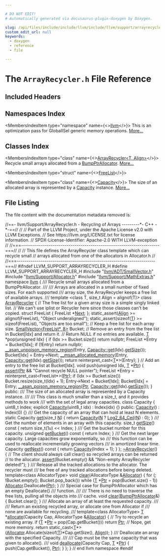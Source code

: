 ```yaml
---

# DO NOT EDIT!
# Automatically generated via docusaurus-plugin-doxygen by Doxygen.

slug: /api/files/include/include/llvm/include/llvm/support/arrayrecycler-h
custom_edit_url: null
keywords:
  - doxygen
  - reference
  - file

---
```





# The `ArrayRecycler.h` File Reference

<DoxygenPage pluginConfig={pluginConfig}>



## Included Headers

<IncludesList>
<IncludesListItem
  filePath="llvm/ADT/SmallVector.h"
  permalink="/docs/api/files/include/include/llvm/include/llvm/adt/smallvector-h"
  isLocal="true" />
<IncludesListItem
  filePath="llvm/Support/Allocator.h"
  permalink="/docs/api/files/include/include/llvm/include/llvm/support/allocator-h"
  isLocal="true" />
<IncludesListItem
  filePath="llvm/Support/MathExtras.h"
  permalink="/docs/api/files/include/include/llvm/include/llvm/support/mathextras-h"
  isLocal="true" />
</IncludesList>

## Namespaces Index

<MembersIndex>

<MembersIndexItem
  type="namespace"
  name={<><a href="/docs/api/namespaces/llvm">llvm</a></>}>
This is an optimization pass for GlobalISel generic memory operations. <a href="/docs/api/namespaces/llvm/#details">More...</a>
</MembersIndexItem>

</MembersIndex>

## Classes Index

<MembersIndex>

<MembersIndexItem
  type="class"
  name={<><a href="/docs/api/classes/llvm/arrayrecycler">ArrayRecycler&lt;T, Align&gt;</a></>}>
Recycle small arrays allocated from a <a href="/docs/api/namespaces/llvm/#a8e612822d4ba7bb36c9c79582a567108">BumpPtrAllocator</a>. <a href="/docs/api/classes/llvm/arrayrecycler/#details">More...</a>
</MembersIndexItem>

<MembersIndexItem
  type="struct"
  name={<><a href="/docs/api/structs/llvm/arrayrecycler/freelist">FreeList</a></>}>
</MembersIndexItem>

<MembersIndexItem
  type="class"
  name={<><a href="/docs/api/classes/llvm/arrayrecycler/capacity">Capacity</a></>}>
The size of an allocated array is represented by a <a href="/docs/api/classes/llvm/arrayrecycler/capacity">Capacity</a> instance. <a href="/docs/api/classes/llvm/arrayrecycler/capacity/#details">More...</a>
</MembersIndexItem>

</MembersIndex>


## File Listing

The file content with the documentation metadata removed is:

<ProgramListing>

<Link id="l00001" /><CodeLine lineNumber="1"><Highlight kind="comment">//==- llvm/Support/ArrayRecycler.h - Recycling of Arrays ---------&#42;- C++ -&#42;-==//</Highlight><Highlight kind="normal"></Highlight></CodeLine>
<Link id="l00002" /><CodeLine lineNumber="2"><Highlight kind="normal"></Highlight><Highlight kind="comment">//</Highlight><Highlight kind="normal"></Highlight></CodeLine>
<Link id="l00003" /><CodeLine lineNumber="3"><Highlight kind="normal"></Highlight><Highlight kind="comment">// Part of the LLVM Project, under the Apache License v2.0 with LLVM Exceptions.</Highlight><Highlight kind="normal"></Highlight></CodeLine>
<Link id="l00004" /><CodeLine lineNumber="4"><Highlight kind="normal"></Highlight><Highlight kind="comment">// See https://llvm.org/LICENSE.txt for license information.</Highlight><Highlight kind="normal"></Highlight></CodeLine>
<Link id="l00005" /><CodeLine lineNumber="5"><Highlight kind="normal"></Highlight><Highlight kind="comment">// SPDX-License-Identifier: Apache-2.0 WITH LLVM-exception</Highlight><Highlight kind="normal"></Highlight></CodeLine>
<Link id="l00006" /><CodeLine lineNumber="6"><Highlight kind="normal"></Highlight><Highlight kind="comment">//</Highlight><Highlight kind="normal"></Highlight></CodeLine>
<Link id="l00007" /><CodeLine lineNumber="7"><Highlight kind="normal"></Highlight><Highlight kind="comment">//===----------------------------------------------------------------------===//</Highlight><Highlight kind="normal"></Highlight></CodeLine>
<Link id="l00008" /><CodeLine lineNumber="8"><Highlight kind="normal"></Highlight><Highlight kind="comment">//</Highlight><Highlight kind="normal"></Highlight></CodeLine>
<Link id="l00009" /><CodeLine lineNumber="9"><Highlight kind="normal"></Highlight><Highlight kind="comment">// This file defines the ArrayRecycler class template which can recycle small</Highlight><Highlight kind="normal"></Highlight></CodeLine>
<Link id="l00010" /><CodeLine lineNumber="10"><Highlight kind="normal"></Highlight><Highlight kind="comment">// arrays allocated from one of the allocators in Allocator.h</Highlight><Highlight kind="normal"></Highlight></CodeLine>
<Link id="l00011" /><CodeLine lineNumber="11"><Highlight kind="normal"></Highlight><Highlight kind="comment">//</Highlight><Highlight kind="normal"></Highlight></CodeLine>
<Link id="l00012" /><CodeLine lineNumber="12"><Highlight kind="normal"></Highlight><Highlight kind="comment">//===----------------------------------------------------------------------===//</Highlight><Highlight kind="normal"></Highlight></CodeLine>
<Link id="l00013" /><CodeLine lineNumber="13"><Highlight kind="normal"></Highlight></CodeLine>
<Link id="l00014" /><CodeLine lineNumber="14"><Highlight kind="normal"></Highlight><Highlight kind="preprocessor">#ifndef LLVM&#95;SUPPORT&#95;ARRAYRECYCLER&#95;H</Highlight><Highlight kind="normal"></Highlight></CodeLine>
<Link id="l00015" /><CodeLine lineNumber="15"><Highlight kind="normal"></Highlight><Highlight kind="preprocessor">#define LLVM&#95;SUPPORT&#95;ARRAYRECYCLER&#95;H</Highlight><Highlight kind="normal"></Highlight></CodeLine>
<Link id="l00016" /><CodeLine lineNumber="16"><Highlight kind="normal"></Highlight></CodeLine>
<Link id="l00017" /><CodeLine lineNumber="17"><Highlight kind="normal"></Highlight><Highlight kind="preprocessor">#include &quot;<a href="/docs/api/files/include/include/llvm/include/llvm/adt/smallvector-h">llvm/ADT/SmallVector.h</a>&quot;</Highlight><Highlight kind="normal"></Highlight></CodeLine>
<Link id="l00018" /><CodeLine lineNumber="18"><Highlight kind="normal"></Highlight><Highlight kind="preprocessor">#include &quot;<a href="/docs/api/files/include/include/llvm/include/llvm/support/allocator-h">llvm/Support/Allocator.h</a>&quot;</Highlight><Highlight kind="normal"></Highlight></CodeLine>
<Link id="l00019" /><CodeLine lineNumber="19"><Highlight kind="normal"></Highlight><Highlight kind="preprocessor">#include &quot;<a href="/docs/api/files/include/include/llvm/include/llvm/support/mathextras-h">llvm/Support/MathExtras.h</a>&quot;</Highlight><Highlight kind="normal"></Highlight></CodeLine>
<Link id="l00020" /><CodeLine lineNumber="20"><Highlight kind="normal"></Highlight></CodeLine>
<Link id="l00021" /><CodeLine lineNumber="21"><Highlight kind="normal"></Highlight><Highlight kind="keyword">namespace </Highlight><Highlight kind="normal"><a href="/docs/api/namespaces/llvm">llvm</a> &#123;</Highlight></CodeLine>
<Link id="l00022" /><CodeLine lineNumber="22"><Highlight kind="normal"></Highlight><Highlight kind="comment"></Highlight></CodeLine>
<Link id="l00023" /><CodeLine lineNumber="23"><Highlight kind="comment">/// Recycle small arrays allocated from a BumpPtrAllocator.</Highlight></CodeLine>
<Link id="l00024" /><CodeLine lineNumber="24"><Highlight kind="comment">///</Highlight></CodeLine>
<Link id="l00025" /><CodeLine lineNumber="25"><Highlight kind="comment">/// Arrays are allocated in a small number of fixed sizes. For each supported</Highlight></CodeLine>
<Link id="l00026" /><CodeLine lineNumber="26"><Highlight kind="comment">/// array size, the ArrayRecycler keeps a free list of available arrays.</Highlight></CodeLine>
<Link id="l00027" /><CodeLine lineNumber="27"><Highlight kind="comment">///</Highlight><Highlight kind="normal"></Highlight></CodeLine>
<Link id="l00028" /><CodeLine lineNumber="28" lineLink="/docs/api/classes/llvm/arrayrecycler"><Highlight kind="normal"></Highlight><Highlight kind="keyword">template</Highlight><Highlight kind="normal"> &lt;</Highlight><Highlight kind="keyword">class</Highlight><Highlight kind="normal"> T, </Highlight><Highlight kind="keywordtype">size&#95;t</Highlight><Highlight kind="normal"> Align = alignof(T)&gt; </Highlight><Highlight kind="keyword">class </Highlight><Highlight kind="normal"><a href="/docs/api/classes/llvm/arrayrecycler">ArrayRecycler</a> &#123;</Highlight></CodeLine>
<Link id="l00029" /><CodeLine lineNumber="29"><Highlight kind="normal">  </Highlight><Highlight kind="comment">// The free list for a given array size is a simple singly linked list.</Highlight><Highlight kind="normal"></Highlight></CodeLine>
<Link id="l00030" /><CodeLine lineNumber="30"><Highlight kind="normal">  </Highlight><Highlight kind="comment">// We can&#39;t use iplist or Recycler here since those classes can&#39;t be copied.</Highlight><Highlight kind="normal"></Highlight></CodeLine>
<Link id="l00031" /><CodeLine lineNumber="31"><Highlight kind="normal">  </Highlight><Highlight kind="keyword">struct </Highlight><Highlight kind="normal">FreeList &#123;</Highlight></CodeLine>
<Link id="l00032" /><CodeLine lineNumber="32"><Highlight kind="normal">    FreeList &#42;<a href="/docs/api/namespaces/llvm/#ab13c360340346d082b959b8cd79f2c1a">Next</a>;</Highlight></CodeLine>
<Link id="l00033" /><CodeLine lineNumber="33"><Highlight kind="normal">  &#125;;</Highlight></CodeLine>
<Link id="l00034" /><CodeLine lineNumber="34"><Highlight kind="normal"></Highlight></CodeLine>
<Link id="l00035" /><CodeLine lineNumber="35"><Highlight kind="normal">  </Highlight><Highlight kind="keyword">static&#95;assert</Highlight><Highlight kind="normal">(<a href="/docs/api/structs/llvm/align">Align</a> &gt;= </Highlight><Highlight kind="keyword">alignof</Highlight><Highlight kind="normal">(FreeList), </Highlight><Highlight kind="stringliteral">&quot;Object underaligned&quot;</Highlight><Highlight kind="normal">);</Highlight></CodeLine>
<Link id="l00036" /><CodeLine lineNumber="36"><Highlight kind="normal">  </Highlight><Highlight kind="keyword">static&#95;assert</Highlight><Highlight kind="normal">(</Highlight><Highlight kind="keyword">sizeof</Highlight><Highlight kind="normal">(<a href="/docs/api/files/lib/lib/target/lib/target/mips/mips16isellowering-cpp/#a0acb682b8260ab1c60b918599864e2e5">T</a>) &gt;= </Highlight><Highlight kind="keyword">sizeof</Highlight><Highlight kind="normal">(FreeList), </Highlight><Highlight kind="stringliteral">&quot;Objects are too small&quot;</Highlight><Highlight kind="normal">);</Highlight></CodeLine>
<Link id="l00037" /><CodeLine lineNumber="37"><Highlight kind="normal"></Highlight></CodeLine>
<Link id="l00038" /><CodeLine lineNumber="38"><Highlight kind="normal">  </Highlight><Highlight kind="comment">// Keep a free list for each array size.</Highlight><Highlight kind="normal"></Highlight></CodeLine>
<Link id="l00039" /><CodeLine lineNumber="39"><Highlight kind="normal">  <a href="/docs/api/classes/llvm/smallvector">SmallVector&lt;FreeList&#42;, 8&gt;</a> Bucket;</Highlight></CodeLine>
<Link id="l00040" /><CodeLine lineNumber="40"><Highlight kind="normal"></Highlight></CodeLine>
<Link id="l00041" /><CodeLine lineNumber="41"><Highlight kind="normal">  </Highlight><Highlight kind="comment">// Remove an entry from the free list in Bucket&#91;Idx&#93; and return it.</Highlight><Highlight kind="normal"></Highlight></CodeLine>
<Link id="l00042" /><CodeLine lineNumber="42"><Highlight kind="normal">  </Highlight><Highlight kind="comment">// Return NULL if no entries are available.</Highlight><Highlight kind="normal"></Highlight></CodeLine>
<Link id="l00043" /><CodeLine lineNumber="43"><Highlight kind="normal">  <a href="/docs/api/files/lib/lib/target/lib/target/mips/mips16isellowering-cpp/#a0acb682b8260ab1c60b918599864e2e5">T</a> &#42;pop(</Highlight><Highlight kind="keywordtype">unsigned</Highlight><Highlight kind="normal"> Idx) &#123;</Highlight></CodeLine>
<Link id="l00044" /><CodeLine lineNumber="44"><Highlight kind="normal">    </Highlight><Highlight kind="keywordflow">if</Highlight><Highlight kind="normal"> (Idx &gt;= Bucket.size())</Highlight></CodeLine>
<Link id="l00045" /><CodeLine lineNumber="45"><Highlight kind="normal">      </Highlight><Highlight kind="keywordflow">return</Highlight><Highlight kind="normal"> </Highlight><Highlight kind="keyword">nullptr</Highlight><Highlight kind="normal">;</Highlight></CodeLine>
<Link id="l00046" /><CodeLine lineNumber="46"><Highlight kind="normal">    FreeList &#42;Entry = Bucket&#91;Idx&#93;;</Highlight></CodeLine>
<Link id="l00047" /><CodeLine lineNumber="47"><Highlight kind="normal">    </Highlight><Highlight kind="keywordflow">if</Highlight><Highlight kind="normal"> (!Entry)</Highlight></CodeLine>
<Link id="l00048" /><CodeLine lineNumber="48"><Highlight kind="normal">      </Highlight><Highlight kind="keywordflow">return</Highlight><Highlight kind="normal"> </Highlight><Highlight kind="keyword">nullptr</Highlight><Highlight kind="normal">;</Highlight></CodeLine>
<Link id="l00049" /><CodeLine lineNumber="49"><Highlight kind="normal">    <a href="/docs/api/files/include/include/llvm/include/llvm/support/compiler-h/#a820fe7b3006fe7b31f19b0258993606a">&#95;&#95;asan&#95;unpoison&#95;memory&#95;region</a>(Entry, <a href="/docs/api/classes/llvm/arrayrecycler/capacity/#ab52c84454e451fabe417985306501afb">Capacity::get</a>(Idx).<a href="/docs/api/files/lib/lib/target/lib/target/xtensa/lib/target/xtensa/mctargetdesc/xtensaasmbackend-cpp/#a13a0babfc55adc9b798c39e65ec9e8a3">getSize</a>());</Highlight></CodeLine>
<Link id="l00050" /><CodeLine lineNumber="50"><Highlight kind="normal">    Bucket&#91;Idx&#93; = Entry-&gt;Next;</Highlight></CodeLine>
<Link id="l00051" /><CodeLine lineNumber="51"><Highlight kind="normal">    <a href="/docs/api/files/include/include/llvm/include/llvm/support/compiler-h/#ad9e2781b72fd814787440ca2c3c0d6f0">&#95;&#95;msan&#95;allocated&#95;memory</a>(Entry, <a href="/docs/api/classes/llvm/arrayrecycler/capacity/#ab52c84454e451fabe417985306501afb">Capacity::get</a>(Idx).<a href="/docs/api/files/lib/lib/target/lib/target/xtensa/lib/target/xtensa/mctargetdesc/xtensaasmbackend-cpp/#a13a0babfc55adc9b798c39e65ec9e8a3">getSize</a>());</Highlight></CodeLine>
<Link id="l00052" /><CodeLine lineNumber="52"><Highlight kind="normal">    </Highlight><Highlight kind="keywordflow">return</Highlight><Highlight kind="normal"> </Highlight><Highlight kind="keyword">reinterpret&#95;cast&lt;</Highlight><Highlight kind="normal"><a href="/docs/api/files/lib/lib/target/lib/target/mips/mips16isellowering-cpp/#a0acb682b8260ab1c60b918599864e2e5">T</a>&#42;</Highlight><Highlight kind="keyword">&gt;</Highlight><Highlight kind="normal">(Entry);</Highlight></CodeLine>
<Link id="l00053" /><CodeLine lineNumber="53"><Highlight kind="normal">  &#125;</Highlight></CodeLine>
<Link id="l00054" /><CodeLine lineNumber="54"><Highlight kind="normal"></Highlight></CodeLine>
<Link id="l00055" /><CodeLine lineNumber="55"><Highlight kind="normal">  </Highlight><Highlight kind="comment">// Add an entry to the free list at Bucket&#91;Idx&#93;.</Highlight><Highlight kind="normal"></Highlight></CodeLine>
<Link id="l00056" /><CodeLine lineNumber="56"><Highlight kind="normal">  </Highlight><Highlight kind="keywordtype">void</Highlight><Highlight kind="normal"> push(</Highlight><Highlight kind="keywordtype">unsigned</Highlight><Highlight kind="normal"> Idx, <a href="/docs/api/files/lib/lib/target/lib/target/mips/mips16isellowering-cpp/#a0acb682b8260ab1c60b918599864e2e5">T</a> &#42;<a href="/docs/api/files/lib/lib/analysis/targetlibraryinfo-cpp/#aca185e6d0e9f423dbb24440206454872a11dbf501abf829b3ab7049c2d3a8a053">Ptr</a>) &#123;</Highlight></CodeLine>
<Link id="l00057" /><CodeLine lineNumber="57"><Highlight kind="normal">    <a href="/docs/api/files/lib/lib/target/lib/target/amdgpu/silowercontrolflow-cpp/#a4868c5d81c5ccc98c47aeab6244346a0">assert</a>(<a href="/docs/api/files/lib/lib/analysis/targetlibraryinfo-cpp/#aca185e6d0e9f423dbb24440206454872a11dbf501abf829b3ab7049c2d3a8a053">Ptr</a> &amp;&amp; </Highlight><Highlight kind="stringliteral">&quot;Cannot recycle NULL pointer&quot;</Highlight><Highlight kind="normal">);</Highlight></CodeLine>
<Link id="l00058" /><CodeLine lineNumber="58"><Highlight kind="normal">    FreeList &#42;Entry = </Highlight><Highlight kind="keyword">reinterpret&#95;cast&lt;</Highlight><Highlight kind="normal">FreeList&#42;</Highlight><Highlight kind="keyword">&gt;</Highlight><Highlight kind="normal">(<a href="/docs/api/files/lib/lib/analysis/targetlibraryinfo-cpp/#aca185e6d0e9f423dbb24440206454872a11dbf501abf829b3ab7049c2d3a8a053">Ptr</a>);</Highlight></CodeLine>
<Link id="l00059" /><CodeLine lineNumber="59"><Highlight kind="normal">    </Highlight><Highlight kind="keywordflow">if</Highlight><Highlight kind="normal"> (Idx &gt;= Bucket.size())</Highlight></CodeLine>
<Link id="l00060" /><CodeLine lineNumber="60"><Highlight kind="normal">      Bucket.resize(</Highlight><Highlight kind="keywordtype">size&#95;t</Highlight><Highlight kind="normal">(Idx) + 1);</Highlight></CodeLine>
<Link id="l00061" /><CodeLine lineNumber="61"><Highlight kind="normal">    Entry-&gt;Next = Bucket&#91;Idx&#93;;</Highlight></CodeLine>
<Link id="l00062" /><CodeLine lineNumber="62"><Highlight kind="normal">    Bucket&#91;Idx&#93; = Entry;</Highlight></CodeLine>
<Link id="l00063" /><CodeLine lineNumber="63"><Highlight kind="normal">    <a href="/docs/api/files/include/include/llvm/include/llvm/support/compiler-h/#a72741af87fe3babd5bb46653c26eff2a">&#95;&#95;asan&#95;poison&#95;memory&#95;region</a>(<a href="/docs/api/files/lib/lib/analysis/targetlibraryinfo-cpp/#aca185e6d0e9f423dbb24440206454872a11dbf501abf829b3ab7049c2d3a8a053">Ptr</a>, <a href="/docs/api/classes/llvm/arrayrecycler/capacity/#ab52c84454e451fabe417985306501afb">Capacity::get</a>(Idx).<a href="/docs/api/files/lib/lib/target/lib/target/xtensa/lib/target/xtensa/mctargetdesc/xtensaasmbackend-cpp/#a13a0babfc55adc9b798c39e65ec9e8a3">getSize</a>());</Highlight></CodeLine>
<Link id="l00064" /><CodeLine lineNumber="64"><Highlight kind="normal">  &#125;</Highlight></CodeLine>
<Link id="l00065" /><CodeLine lineNumber="65"><Highlight kind="normal"></Highlight></CodeLine>
<Link id="l00066" /><CodeLine lineNumber="66"><Highlight kind="normal"></Highlight><Highlight kind="keyword">public</Highlight><Highlight kind="normal">:</Highlight><Highlight kind="comment"></Highlight></CodeLine>
<Link id="l00067" /><CodeLine lineNumber="67"><Highlight kind="comment">  /// The size of an allocated array is represented by a Capacity instance.</Highlight></CodeLine>
<Link id="l00068" /><CodeLine lineNumber="68"><Highlight kind="comment">  ///</Highlight></CodeLine>
<Link id="l00069" /><CodeLine lineNumber="69"><Highlight kind="comment">  /// This class is much smaller than a size&#95;t, and it provides methods to work</Highlight></CodeLine>
<Link id="l00070" /><CodeLine lineNumber="70"><Highlight kind="comment">  /// with the set of legal array capacities.</Highlight><Highlight kind="normal"></Highlight></CodeLine>
<Link id="l00071" /><CodeLine lineNumber="71" lineLink="/docs/api/classes/llvm/arrayrecycler/capacity"><Highlight kind="normal">  </Highlight><Highlight kind="keyword">class </Highlight><Highlight kind="normal">Capacity &#123;</Highlight></CodeLine>
<Link id="l00072" /><CodeLine lineNumber="72"><Highlight kind="normal">    uint8&#95;t Index;</Highlight></CodeLine>
<Link id="l00073" /><CodeLine lineNumber="73"><Highlight kind="normal">    </Highlight><Highlight kind="keyword">explicit</Highlight><Highlight kind="normal"> <a href="/docs/api/classes/llvm/arrayrecycler/capacity/#af032fe5112f3705846dd6f1882986c80">Capacity</a>(uint8&#95;t idx) : Index(idx) &#123;&#125;</Highlight></CodeLine>
<Link id="l00074" /><CodeLine lineNumber="74"><Highlight kind="normal"></Highlight></CodeLine>
<Link id="l00075" /><CodeLine lineNumber="75"><Highlight kind="normal">  </Highlight><Highlight kind="keyword">public</Highlight><Highlight kind="normal">:</Highlight></CodeLine>
<Link id="l00076" /><CodeLine lineNumber="76" lineLink="/docs/api/classes/llvm/arrayrecycler/capacity/#af032fe5112f3705846dd6f1882986c80"><Highlight kind="normal">    <a href="/docs/api/classes/llvm/arrayrecycler/capacity/#af032fe5112f3705846dd6f1882986c80">Capacity</a>() : Index(0) &#123;&#125;</Highlight></CodeLine>
<Link id="l00077" /><CodeLine lineNumber="77"><Highlight kind="normal"></Highlight><Highlight kind="comment"></Highlight></CodeLine>
<Link id="l00078" /><CodeLine lineNumber="78"><Highlight kind="comment">    /// Get the capacity of an array that can hold at least N elements.</Highlight><Highlight kind="normal"></Highlight></CodeLine>
<Link id="l00079" /><CodeLine lineNumber="79" lineLink="/docs/api/classes/llvm/arrayrecycler/capacity/#ab52c84454e451fabe417985306501afb"><Highlight kind="normal">    </Highlight><Highlight kind="keyword">static</Highlight><Highlight kind="normal"> Capacity <a href="/docs/api/classes/llvm/arrayrecycler/capacity/#ab52c84454e451fabe417985306501afb">get</a>(</Highlight><Highlight kind="keywordtype">size&#95;t</Highlight><Highlight kind="normal"> <a href="/docs/api/files/lib/lib/support/regcomp-c/#a0240ac851181b84ac374872dc5434ee4">N</a>) &#123;</Highlight></CodeLine>
<Link id="l00080" /><CodeLine lineNumber="80"><Highlight kind="normal">      </Highlight><Highlight kind="keywordflow">return</Highlight><Highlight kind="normal"> <a href="/docs/api/classes/llvm/arrayrecycler/capacity/#af032fe5112f3705846dd6f1882986c80">Capacity</a>(<a href="/docs/api/files/lib/lib/support/regcomp-c/#a0240ac851181b84ac374872dc5434ee4">N</a> ? <a href="/docs/api/namespaces/llvm/#a238ef12f09938dac4efe5ca56dc125d9">Log2&#95;64&#95;Ceil</a>(<a href="/docs/api/files/lib/lib/support/regcomp-c/#a0240ac851181b84ac374872dc5434ee4">N</a>) : 0);</Highlight></CodeLine>
<Link id="l00081" /><CodeLine lineNumber="81"><Highlight kind="normal">    &#125;</Highlight></CodeLine>
<Link id="l00082" /><CodeLine lineNumber="82"><Highlight kind="normal"></Highlight><Highlight kind="comment"></Highlight></CodeLine>
<Link id="l00083" /><CodeLine lineNumber="83"><Highlight kind="comment">    /// Get the number of elements in an array with this capacity.</Highlight><Highlight kind="normal"></Highlight></CodeLine>
<Link id="l00084" /><CodeLine lineNumber="84" lineLink="/docs/api/classes/llvm/arrayrecycler/capacity/#a43f20d00d7dda4241616ef78bad7b1d3"><Highlight kind="normal">    </Highlight><Highlight kind="keywordtype">size&#95;t</Highlight><Highlight kind="normal"> <a href="/docs/api/classes/llvm/arrayrecycler/capacity/#a43f20d00d7dda4241616ef78bad7b1d3">getSize</a>()</Highlight><Highlight kind="keyword"> const </Highlight><Highlight kind="normal">&#123; </Highlight><Highlight kind="keywordflow">return</Highlight><Highlight kind="normal"> size&#95;t(1u) &lt;&lt; Index; &#125;</Highlight></CodeLine>
<Link id="l00085" /><CodeLine lineNumber="85"><Highlight kind="normal"></Highlight><Highlight kind="comment"></Highlight></CodeLine>
<Link id="l00086" /><CodeLine lineNumber="86"><Highlight kind="comment">    /// Get the bucket number for this capacity.</Highlight><Highlight kind="normal"></Highlight></CodeLine>
<Link id="l00087" /><CodeLine lineNumber="87" lineLink="/docs/api/classes/llvm/arrayrecycler/capacity/#ad63c3215ad7810dd4f2b904a3f3ada98"><Highlight kind="normal">    </Highlight><Highlight kind="keywordtype">unsigned</Highlight><Highlight kind="normal"> <a href="/docs/api/classes/llvm/arrayrecycler/capacity/#ad63c3215ad7810dd4f2b904a3f3ada98">getBucket</a>()</Highlight><Highlight kind="keyword"> const </Highlight><Highlight kind="normal">&#123; </Highlight><Highlight kind="keywordflow">return</Highlight><Highlight kind="normal"> Index; &#125;</Highlight></CodeLine>
<Link id="l00088" /><CodeLine lineNumber="88"><Highlight kind="normal"></Highlight><Highlight kind="comment"></Highlight></CodeLine>
<Link id="l00089" /><CodeLine lineNumber="89"><Highlight kind="comment">    /// Get the next larger capacity. Large capacities grow exponentially, so</Highlight></CodeLine>
<Link id="l00090" /><CodeLine lineNumber="90"><Highlight kind="comment">    /// this function can be used to reallocate incrementally growing vectors</Highlight></CodeLine>
<Link id="l00091" /><CodeLine lineNumber="91"><Highlight kind="comment">    /// in amortized linear time.</Highlight><Highlight kind="normal"></Highlight></CodeLine>
<Link id="l00092" /><CodeLine lineNumber="92" lineLink="/docs/api/classes/llvm/arrayrecycler/capacity/#a1d916c19b79f38116c50c3f5a23c12ec"><Highlight kind="normal">    Capacity <a href="/docs/api/classes/llvm/arrayrecycler/capacity/#a1d916c19b79f38116c50c3f5a23c12ec">getNext</a>()</Highlight><Highlight kind="keyword"> const </Highlight><Highlight kind="normal">&#123; </Highlight><Highlight kind="keywordflow">return</Highlight><Highlight kind="normal"> <a href="/docs/api/classes/llvm/arrayrecycler/capacity/#af032fe5112f3705846dd6f1882986c80">Capacity</a>(Index + 1); &#125;</Highlight></CodeLine>
<Link id="l00093" /><CodeLine lineNumber="93"><Highlight kind="normal">  &#125;;</Highlight></CodeLine>
<Link id="l00094" /><CodeLine lineNumber="94"><Highlight kind="normal"></Highlight></CodeLine>
<Link id="l00095" /><CodeLine lineNumber="95" lineLink="/docs/api/classes/llvm/arrayrecycler/#a53031529f32ff1192a25c797ec2fd4a6"><Highlight kind="normal">  <a href="/docs/api/classes/llvm/arrayrecycler/#a53031529f32ff1192a25c797ec2fd4a6">~ArrayRecycler</a>() &#123;</Highlight></CodeLine>
<Link id="l00096" /><CodeLine lineNumber="96"><Highlight kind="normal">    </Highlight><Highlight kind="comment">// The client should always call clear() so recycled arrays can be returned</Highlight><Highlight kind="normal"></Highlight></CodeLine>
<Link id="l00097" /><CodeLine lineNumber="97"><Highlight kind="normal">    </Highlight><Highlight kind="comment">// to the allocator.</Highlight><Highlight kind="normal"></Highlight></CodeLine>
<Link id="l00098" /><CodeLine lineNumber="98"><Highlight kind="normal">    <a href="/docs/api/files/lib/lib/target/lib/target/amdgpu/silowercontrolflow-cpp/#a4868c5d81c5ccc98c47aeab6244346a0">assert</a>(Bucket.empty() &amp;&amp; </Highlight><Highlight kind="stringliteral">&quot;Non-empty ArrayRecycler deleted!&quot;</Highlight><Highlight kind="normal">);</Highlight></CodeLine>
<Link id="l00099" /><CodeLine lineNumber="99"><Highlight kind="normal">  &#125;</Highlight></CodeLine>
<Link id="l00100" /><CodeLine lineNumber="100"><Highlight kind="normal"></Highlight><Highlight kind="comment"></Highlight></CodeLine>
<Link id="l00101" /><CodeLine lineNumber="101"><Highlight kind="comment">  /// Release all the tracked allocations to the allocator. The recycler must</Highlight></CodeLine>
<Link id="l00102" /><CodeLine lineNumber="102"><Highlight kind="comment">  /// be free of any tracked allocations before being deleted.</Highlight><Highlight kind="normal"></Highlight></CodeLine>
<Link id="l00103" /><CodeLine lineNumber="103"><Highlight kind="normal">  </Highlight><Highlight kind="keyword">template</Highlight><Highlight kind="normal">&lt;</Highlight><Highlight kind="keyword">class</Highlight><Highlight kind="normal"> AllocatorType&gt;</Highlight></CodeLine>
<Link id="l00104" /><CodeLine lineNumber="104" lineLink="/docs/api/classes/llvm/arrayrecycler/#ab9b0fb1cc4d9ce7997a79e3976f6e772"><Highlight kind="normal">  </Highlight><Highlight kind="keywordtype">void</Highlight><Highlight kind="normal"> <a href="/docs/api/classes/llvm/arrayrecycler/#ab9b0fb1cc4d9ce7997a79e3976f6e772">clear</a>(AllocatorType &amp;<a href="/docs/api/files/lib/lib/codegen/regallocbasic-cpp/#ad5d00e1d77644d95847b9bf8da12b759">Allocator</a>) &#123;</Highlight></CodeLine>
<Link id="l00105" /><CodeLine lineNumber="105"><Highlight kind="normal">    </Highlight><Highlight kind="keywordflow">for</Highlight><Highlight kind="normal"> (; !Bucket.empty(); Bucket.pop&#95;back())</Highlight></CodeLine>
<Link id="l00106" /><CodeLine lineNumber="106"><Highlight kind="normal">      </Highlight><Highlight kind="keywordflow">while</Highlight><Highlight kind="normal"> (<a href="/docs/api/files/lib/lib/target/lib/target/mips/mips16isellowering-cpp/#a0acb682b8260ab1c60b918599864e2e5">T</a> &#42;<a href="/docs/api/files/lib/lib/analysis/targetlibraryinfo-cpp/#aca185e6d0e9f423dbb24440206454872a11dbf501abf829b3ab7049c2d3a8a053">Ptr</a> = pop(Bucket.size() - 1))</Highlight></CodeLine>
<Link id="l00107" /><CodeLine lineNumber="107"><Highlight kind="normal">        <a href="/docs/api/files/lib/lib/codegen/regallocbasic-cpp/#ad5d00e1d77644d95847b9bf8da12b759">Allocator</a>.Deallocate(<a href="/docs/api/files/lib/lib/analysis/targetlibraryinfo-cpp/#aca185e6d0e9f423dbb24440206454872a11dbf501abf829b3ab7049c2d3a8a053">Ptr</a>);</Highlight></CodeLine>
<Link id="l00108" /><CodeLine lineNumber="108"><Highlight kind="normal">  &#125;</Highlight></CodeLine>
<Link id="l00109" /><CodeLine lineNumber="109"><Highlight kind="normal"></Highlight><Highlight kind="comment"></Highlight></CodeLine>
<Link id="l00110" /><CodeLine lineNumber="110"><Highlight kind="comment">  /// Special case for BumpPtrAllocator which has an empty Deallocate()</Highlight></CodeLine>
<Link id="l00111" /><CodeLine lineNumber="111"><Highlight kind="comment">  /// function.</Highlight></CodeLine>
<Link id="l00112" /><CodeLine lineNumber="112"><Highlight kind="comment">  ///</Highlight></CodeLine>
<Link id="l00113" /><CodeLine lineNumber="113"><Highlight kind="comment">  /// There is no need to traverse the free lists, pulling all the objects into</Highlight></CodeLine>
<Link id="l00114" /><CodeLine lineNumber="114"><Highlight kind="comment">  /// cache.</Highlight><Highlight kind="normal"></Highlight></CodeLine>
<Link id="l00115" /><CodeLine lineNumber="115" lineLink="/docs/api/classes/llvm/arrayrecycler/#aa66a69ed68cdd92d2cd979eb3d407120"><Highlight kind="normal">  </Highlight><Highlight kind="keywordtype">void</Highlight><Highlight kind="normal"> <a href="/docs/api/classes/llvm/arrayrecycler/#aa66a69ed68cdd92d2cd979eb3d407120">clear</a>(<a href="/docs/api/namespaces/llvm/#a8e612822d4ba7bb36c9c79582a567108">BumpPtrAllocator</a>&amp;) &#123;</Highlight></CodeLine>
<Link id="l00116" /><CodeLine lineNumber="116"><Highlight kind="normal">    Bucket.clear();</Highlight></CodeLine>
<Link id="l00117" /><CodeLine lineNumber="117"><Highlight kind="normal">  &#125;</Highlight></CodeLine>
<Link id="l00118" /><CodeLine lineNumber="118"><Highlight kind="normal"></Highlight><Highlight kind="comment"></Highlight></CodeLine>
<Link id="l00119" /><CodeLine lineNumber="119"><Highlight kind="comment">  /// Allocate an array of at least the requested capacity.</Highlight></CodeLine>
<Link id="l00120" /><CodeLine lineNumber="120"><Highlight kind="comment">  ///</Highlight></CodeLine>
<Link id="l00121" /><CodeLine lineNumber="121"><Highlight kind="comment">  /// Return an existing recycled array, or allocate one from Allocator if</Highlight></CodeLine>
<Link id="l00122" /><CodeLine lineNumber="122"><Highlight kind="comment">  /// none are available for recycling.</Highlight></CodeLine>
<Link id="l00123" /><CodeLine lineNumber="123"><Highlight kind="comment">  ///</Highlight><Highlight kind="normal"></Highlight></CodeLine>
<Link id="l00124" /><CodeLine lineNumber="124"><Highlight kind="normal">  </Highlight><Highlight kind="keyword">template</Highlight><Highlight kind="normal">&lt;</Highlight><Highlight kind="keyword">class</Highlight><Highlight kind="normal"> AllocatorType&gt;</Highlight></CodeLine>
<Link id="l00125" /><CodeLine lineNumber="125" lineLink="/docs/api/classes/llvm/arrayrecycler/#a218a988783b4829bf810f68bd0645bb3"><Highlight kind="normal">  <a href="/docs/api/files/lib/lib/target/lib/target/mips/mips16isellowering-cpp/#a0acb682b8260ab1c60b918599864e2e5">T</a> &#42;<a href="/docs/api/classes/llvm/arrayrecycler/#a218a988783b4829bf810f68bd0645bb3">allocate</a>(Capacity Cap, AllocatorType &amp;<a href="/docs/api/files/lib/lib/codegen/regallocbasic-cpp/#ad5d00e1d77644d95847b9bf8da12b759">Allocator</a>) &#123;</Highlight></CodeLine>
<Link id="l00126" /><CodeLine lineNumber="126"><Highlight kind="normal">    </Highlight><Highlight kind="comment">// Try to recycle an existing array.</Highlight><Highlight kind="normal"></Highlight></CodeLine>
<Link id="l00127" /><CodeLine lineNumber="127"><Highlight kind="normal">    </Highlight><Highlight kind="keywordflow">if</Highlight><Highlight kind="normal"> (<a href="/docs/api/files/lib/lib/target/lib/target/mips/mips16isellowering-cpp/#a0acb682b8260ab1c60b918599864e2e5">T</a> &#42;<a href="/docs/api/files/lib/lib/analysis/targetlibraryinfo-cpp/#aca185e6d0e9f423dbb24440206454872a11dbf501abf829b3ab7049c2d3a8a053">Ptr</a> = pop(Cap.getBucket()))</Highlight></CodeLine>
<Link id="l00128" /><CodeLine lineNumber="128"><Highlight kind="normal">      </Highlight><Highlight kind="keywordflow">return</Highlight><Highlight kind="normal"> <a href="/docs/api/files/lib/lib/analysis/targetlibraryinfo-cpp/#aca185e6d0e9f423dbb24440206454872a11dbf501abf829b3ab7049c2d3a8a053">Ptr</a>;</Highlight></CodeLine>
<Link id="l00129" /><CodeLine lineNumber="129"><Highlight kind="normal">    </Highlight><Highlight kind="comment">// Nope, get more memory.</Highlight><Highlight kind="normal"></Highlight></CodeLine>
<Link id="l00130" /><CodeLine lineNumber="130"><Highlight kind="normal">    </Highlight><Highlight kind="keywordflow">return</Highlight><Highlight kind="normal"> </Highlight><Highlight kind="keyword">static&#95;cast&lt;</Highlight><Highlight kind="normal"><a href="/docs/api/files/lib/lib/target/lib/target/mips/mips16isellowering-cpp/#a0acb682b8260ab1c60b918599864e2e5">T</a>&#42;</Highlight><Highlight kind="keyword">&gt;</Highlight><Highlight kind="normal">(<a href="/docs/api/files/lib/lib/codegen/regallocbasic-cpp/#ad5d00e1d77644d95847b9bf8da12b759">Allocator</a>.Allocate(</Highlight><Highlight kind="keyword">sizeof</Highlight><Highlight kind="normal">(<a href="/docs/api/files/lib/lib/target/lib/target/mips/mips16isellowering-cpp/#a0acb682b8260ab1c60b918599864e2e5">T</a>)&#42;Cap.getSize(), <a href="/docs/api/structs/llvm/align">Align</a>));</Highlight></CodeLine>
<Link id="l00131" /><CodeLine lineNumber="131"><Highlight kind="normal">  &#125;</Highlight></CodeLine>
<Link id="l00132" /><CodeLine lineNumber="132"><Highlight kind="normal"></Highlight><Highlight kind="comment"></Highlight></CodeLine>
<Link id="l00133" /><CodeLine lineNumber="133"><Highlight kind="comment">  /// Deallocate an array with the specified Capacity.</Highlight></CodeLine>
<Link id="l00134" /><CodeLine lineNumber="134"><Highlight kind="comment">  ///</Highlight></CodeLine>
<Link id="l00135" /><CodeLine lineNumber="135"><Highlight kind="comment">  /// Cap must be the same capacity that was given to allocate().</Highlight></CodeLine>
<Link id="l00136" /><CodeLine lineNumber="136"><Highlight kind="comment">  ///</Highlight><Highlight kind="normal"></Highlight></CodeLine>
<Link id="l00137" /><CodeLine lineNumber="137" lineLink="/docs/api/classes/llvm/arrayrecycler/#ad2b1501635f0eb20777e26090382c253"><Highlight kind="normal">  </Highlight><Highlight kind="keywordtype">void</Highlight><Highlight kind="normal"> <a href="/docs/api/classes/llvm/arrayrecycler/#ad2b1501635f0eb20777e26090382c253">deallocate</a>(Capacity Cap, <a href="/docs/api/files/lib/lib/target/lib/target/mips/mips16isellowering-cpp/#a0acb682b8260ab1c60b918599864e2e5">T</a> &#42;<a href="/docs/api/files/lib/lib/analysis/targetlibraryinfo-cpp/#aca185e6d0e9f423dbb24440206454872a11dbf501abf829b3ab7049c2d3a8a053">Ptr</a>) &#123;</Highlight></CodeLine>
<Link id="l00138" /><CodeLine lineNumber="138"><Highlight kind="normal">    push(Cap.getBucket(), <a href="/docs/api/files/lib/lib/analysis/targetlibraryinfo-cpp/#aca185e6d0e9f423dbb24440206454872a11dbf501abf829b3ab7049c2d3a8a053">Ptr</a>);</Highlight></CodeLine>
<Link id="l00139" /><CodeLine lineNumber="139"><Highlight kind="normal">  &#125;</Highlight></CodeLine>
<Link id="l00140" /><CodeLine lineNumber="140"><Highlight kind="normal">&#125;;</Highlight></CodeLine>
<Link id="l00141" /><CodeLine lineNumber="141"><Highlight kind="normal"></Highlight></CodeLine>
<Link id="l00142" /><CodeLine lineNumber="142"><Highlight kind="normal">&#125; </Highlight><Highlight kind="comment">// end llvm namespace</Highlight><Highlight kind="normal"></Highlight></CodeLine>
<Link id="l00143" /><CodeLine lineNumber="143"><Highlight kind="normal"></Highlight></CodeLine>
<Link id="l00144" /><CodeLine lineNumber="144"><Highlight kind="normal"></Highlight><Highlight kind="preprocessor">#endif</Highlight></CodeLine>

</ProgramListing>

</DoxygenPage>
